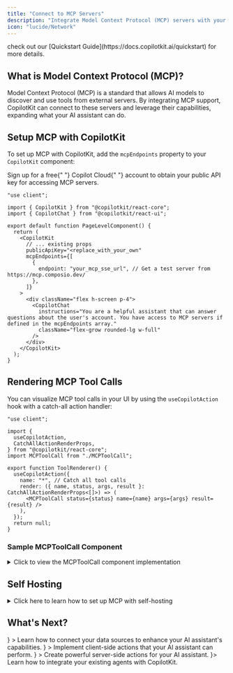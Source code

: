 ```yaml
---
title: "Connect to MCP Servers"
description: "Integrate Model Context Protocol (MCP) servers with your existing React application for enhanced AI capabilities"
icon: "lucide/Network"
---
```


<Callout type="info" title="Are you new to CopilotKit?">
  check out our [Quickstart Guide](https://docs.copilotkit.ai/quickstart) for
  more details.
</Callout>

## What is Model Context Protocol (MCP)?

Model Context Protocol (MCP) is a standard that allows AI models to discover and use tools from external servers. By integrating MCP support, CopilotKit can connect to these servers and leverage their capabilities, expanding what your AI assistant can do.

## Setup MCP with CopilotKit

To set up MCP with CopilotKit, add the `mcpEndpoints` property to your `CopilotKit` component:

<Callout type="info" title="Get a Public API Key">
  Sign up for a free{" "}
  <LinkToCopilotCloud asButton={false}>Copilot Cloud</LinkToCopilotCloud>{" "}
  account to obtain your public API key for accessing MCP servers.
</Callout>

```tsx
"use client";

import { CopilotKit } from "@copilotkit/react-core";
import { CopilotChat } from "@copilotkit/react-ui";

export default function PageLevelComponent() {
  return (
    <CopilotKit
      // ... existing props
      publicApiKey="<replace_with_your_own"
      mcpEndpoints={[
        {
          endpoint: "your_mcp_sse_url", // Get a test server from https://mcp.composio.dev/
        },
      ]}
    >
      <div className="flex h-screen p-4">
        <CopilotChat
          instructions="You are a helpful assistant that can answer questions about the user's account. You have access to MCP servers if defined in the mcpEndpoints array."
          className="flex-grow rounded-lg w-full"
        />
      </div>
    </CopilotKit>
  );
}
```

## Rendering MCP Tool Calls

You can visualize MCP tool calls in your UI by using the `useCopilotAction` hook with a catch-all action handler:

```tsx
"use client";

import {
  useCopilotAction,
  CatchAllActionRenderProps,
} from "@copilotkit/react-core";
import MCPToolCall from "./MCPToolCall";

export function ToolRenderer() {
  useCopilotAction({
    name: "*", // Catch all tool calls
    render: ({ name, status, args, result }: CatchAllActionRenderProps<[]>) => (
      <MCPToolCall status={status} name={name} args={args} result={result} />
    ),
  });
  return null;
}
```

### Sample MCPToolCall Component

<details>
<summary>Click to view the MCPToolCall component implementation</summary>

```tsx
"use client";

import * as React from "react";

interface ToolCallProps {
  status: "complete" | "inProgress" | "executing";
  name?: string;
  args?: any;
  result?: any;
}

export default function MCPToolCall({
  status,
  name = "",
  args,
  result,
}: ToolCallProps) {
  const [isOpen, setIsOpen] = React.useState(false);

  // Format string with proper line breaks and quotes
  const formatContent = (str: string): string => {
    const text = typeof str !== "string" ? JSON.stringify(str, null, 2) : str;
    return text
      .replace(/\\n/g, "\n")
      .replace(/\\t/g, "\t")
      .replace(/\\"/g, '"')
      .replace(/\\\\/g, "\\");
  };

  // Format arguments and results
  const formattedArgs = React.useMemo(() => {
    if (!args) return "";
    return formatContent(
      typeof args === "object" ? JSON.stringify(args, null, 2) : args
    );
  }, [args]);

  const formattedResult = React.useMemo(() => {
    if (!result) return "";

    if (typeof result === "object" && result?.error?.message) {
      const copy = { ...result };
      copy.error = { ...copy.error };
      copy.error.message = formatContent(copy.error.message);
      return formatContent(JSON.stringify(copy, null, 2));
    }

    return formatContent(
      typeof result === "object" ? JSON.stringify(result, null, 2) : result
    );
  }, [result]);

  return (
    <div className="bg-[#1e2738] rounded-lg overflow-hidden w-full">
      <div
        className="p-3 flex items-center cursor-pointer"
        onClick={() => setIsOpen(!isOpen)}
      >
        <div className="min-w-0 flex-grow overflow-hidden">
          <span className="text-white text-sm">{name || "MCP Tool Call"}</span>
        </div>
        <div className="ml-auto">
          <div
            className={`w-2 h-2 rounded-full ${
              status === "complete"
                ? "bg-green-500"
                : status === "inProgress" || status === "executing"
                ? "bg-blue-500 animate-pulse"
                : ""
            }`}
          />
        </div>
      </div>

      {isOpen && (
        <div className="px-4 pb-4 text-gray-300 font-mono text-xs">
          {args && (
            <div className="mb-4">
              <div className="text-gray-400 mb-2">Parameters:</div>
              <pre className="whitespace-pre-wrap max-h-[200px] overflow-auto bg-transparent">
                {formattedArgs}
              </pre>
            </div>
          )}

          {status === "complete" && result && (
            <div>
              <div className="text-gray-400 mb-2">Result:</div>
              <pre className="whitespace-pre-wrap max-h-[200px] overflow-auto bg-transparent">
                {formattedResult}
              </pre>
            </div>
          )}
        </div>
      )}
    </div>
  );
}
```

</details>

## Self Hosting

<details>
<summary>Click here to learn how to set up MCP with self-hosting</summary>
<Callout type="info" title="Self Hosting vs Copilot Cloud">
  The Copilot Runtime is the back-end component of CopilotKit, handling the communication with LLM, message history, state and more. You may choose to self-host the Copilot Runtime, or use <LinkToCopilotCloud asButton={false}> Copilot Cloud (recommended). </LinkToCopilotCloud> Learn more about self-hosting in our [Self Hosting Guide](/guides/self-hosting).
</Callout>

Configure your CopilotKit self-hosted runtime to handle MCP server(s) (this example uses Next.js App Router):

```tsx
import {
  CopilotRuntime,
  OpenAIAdapter,
  copilotRuntimeNextJSAppRouterEndpoint,
} from "@copilotkit/runtime";
import { experimental_createMCPClient } from "ai";

import { NextRequest } from "next/server";

const serviceAdapter = new OpenAIAdapter();

const runtime = new CopilotRuntime({
  createMCPClient: async (config) => {
    return await experimental_createMCPClient({
      transport: {
        type: "sse",
        url: config.endpoint,
        headers: config.apiKey
          ? { Authorization: `Bearer ${config.apiKey}` }
          : undefined,
      },
    });
  },
});

export const POST = async (req: NextRequest) => {
  const { handleRequest } = copilotRuntimeNextJSAppRouterEndpoint({
    runtime,
    serviceAdapter,
    endpoint: "/api/copilotkit",
  });

  return handleRequest(req);
};
```

</details>

## What's Next?


<Cards>
  <Card
    title="Connect Your Data"
    href="/guides/connect-your-data/frontend"
    icon={<Database />}
  >
    Learn how to connect your data sources to enhance your AI assistant's
    capabilities.
  </Card>
  <Card
    title="Frontend Actions"
    href="/coagents/frontend-actions"
    icon={<Code />}
  >
    Implement client-side actions that your AI assistant can perform.
  </Card>
  <Card
    title="Backend Actions"
    href="/guides/backend-actions"
    icon={<Server />}
  >
    Create powerful server-side actions for your AI assistant.
  </Card>
  <Card title="Bring Your Agent" href="/coagents" icon={<Bot />}>
    Learn how to integrate your existing agents with CopilotKit.
  </Card>
</Cards>
